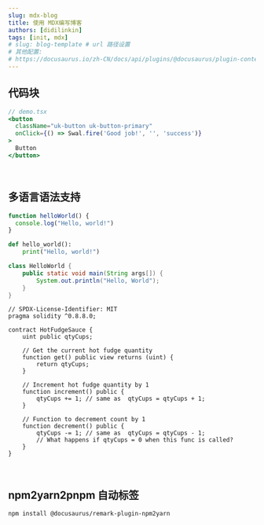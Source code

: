 ```yaml
---
slug: mdx-blog
title: 使用 MDX编写博客
authors: [didilinkin]
tags: [init, mdx]
# slug: blog-template # url 路径设置
# 其他配置:
# https://docusaurus.io/zh-CN/docs/api/plugins/@docusaurus/plugin-content-blog#markdown-front-matter
---
```

<!-- sweetalert2: https://sweetalert2.github.io/#examples -->


## 代码块

```jsx live
// demo.tsx
<button
  className="uk-button uk-button-primary"
  onClick={() => Swal.fire('Good job!', '', 'success')}
>
  Button
</button>
```

<br />

<!--truncate-->

## 多语言语法支持

<Tabs>
<TabItem value="js" label="JavaScript">

```js
function helloWorld() {
  console.log("Hello, world!")
}
```

</TabItem>

<TabItem value="py" label="Python">

```py
def hello_world():
    print("Hello, world!")
```

</TabItem>
<TabItem value="java" label="Java">

```java
class HelloWorld {
    public static void main(String args[]) {
        System.out.println("Hello, World");
    }
}
```

</TabItem>
<TabItem value="solidity" label="Solidity">

```solidity
// SPDX-License-Identifier: MIT
pragma solidity ^0.8.8.0;

contract HotFudgeSauce {
    uint public qtyCups;

    // Get the current hot fudge quantity
    function get() public view returns (uint) {
        return qtyCups;
    }

    // Increment hot fudge quantity by 1
    function increment() public {
        qtyCups += 1; // same as  qtyCups = qtyCups + 1;
    }

    // Function to decrement count by 1
    function decrement() public {
        qtyCups -= 1; // same as  qtyCups = qtyCups - 1;
        // What happens if qtyCups = 0 when this func is called?
    }
}
```

</TabItem>
</Tabs>

<br />

## npm2yarn2pnpm 自动标签

```bash npm2yarn2pnpm
npm install @docusaurus/remark-plugin-npm2yarn
```
